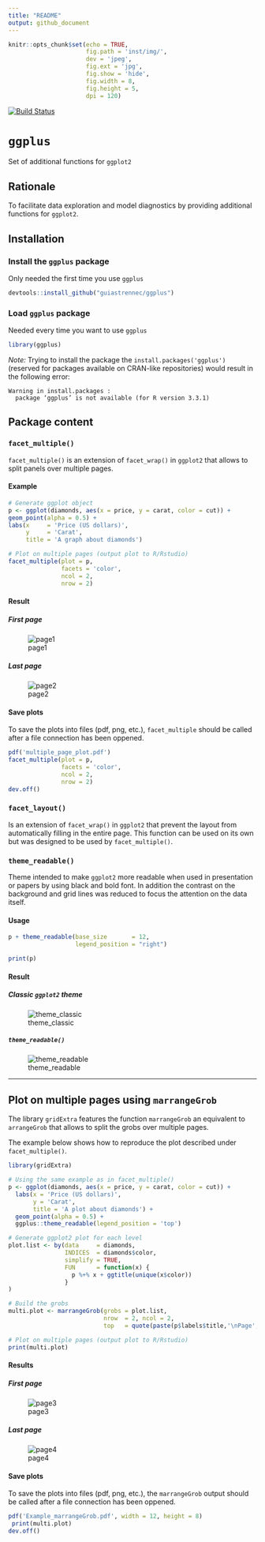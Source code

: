 ```yaml
---
title: "README"
output: github_document
---
```


```r
knitr::opts_chunk$set(echo = TRUE,
                      fig.path = 'inst/img/', 
                      dev = 'jpeg', 
                      fig.ext = 'jpg', 
                      fig.show = 'hide',
                      fig.width = 8, 
                      fig.height = 5, 
                      dpi = 120)
```

[![Build Status](https://travis-ci.org/guiastrennec/ggplus.svg?branch=master)](https://travis-ci.org/guiastrennec/ggplus)


# `ggplus`

Set of additional functions for `ggplot2`


## Rationale

To facilitate data exploration and model diagnostics by providing additional functions for `ggplot2`.


## Installation

### Install the `ggplus` package 

Only needed the first time you use `ggplus`

```r
devtools::install_github("guiastrennec/ggplus")
```


### Load `ggplus` package

Needed every time you want to use `ggplus`

```r
library(ggplus)
```

*Note:* Trying to install the package the `install.packages('ggplus')` (reserved for packages available on CRAN-like repositories) would result in the following error:
```
Warning in install.packages :
  package ‘ggplus’ is not available (for R version 3.3.1)
```


## Package content

### `facet_multiple()`

`facet_multiple()` is an extension of `facet_wrap()` in `ggplot2` that allows to split panels over multiple pages.

#### Example
```r
# Generate ggplot object
p <- ggplot(diamonds, aes(x = price, y = carat, color = cut)) +
geom_point(alpha = 0.5) +
labs(x     = 'Price (US dollars)',
     y     = 'Carat',
     title = 'A graph about diamonds')

# Plot on multiple pages (output plot to R/Rstudio)
facet_multiple(plot = p, 
               facets = 'color', 
               ncol = 2, 
               nrow = 2)
```

#### Result
##### First page

![page1](inst/img/facet_multiple-1.jpg)


##### Last page

![page2](inst/img/facet_multiple-2.jpg)


#### Save plots

To save the plots into files (pdf, png, etc.), `facet_multiple` should be called after a file connection has been oppened.

```r
pdf('multiple_page_plot.pdf')
facet_multiple(plot = p, 
               facets = 'color', 
               ncol = 2, 
               nrow = 2)
dev.off()
```


### `facet_layout()`

Is an extension of `facet_wrap()` in `ggplot2` that prevent the layout from automatically filling in the entire page. This function can be used on its own but was designed to be used by `facet_multiple()`.


### `theme_readable()`

Theme intended to make `ggplot2` more readable when used in presentation or papers by using black and bold font. In addition the contrast on the background and grid lines was reduced to focus the attention on the data itself.


#### Usage

```r
p + theme_readable(base_size       = 12,
                   legend_position = "right")
```

```r
print(p)
```


#### Result
##### Classic `ggplot2` theme   

![theme_classic](inst/img/theme_classic-1.jpg)


##### `theme_readable()`   

![theme_readable](inst/img/theme_readable-1.jpg)


---

## Plot on multiple pages using `marrangeGrob`

The library `gridExtra` features the function `marrangeGrob` an equivalent to `arrangeGrob` that allows to split the grobs over multiple pages.

The example below shows how to reproduce the plot described under `facet_multiple()`.

```r
library(gridExtra)

# Using the same example as in facet_multiple()
p <- ggplot(diamonds, aes(x = price, y = carat, color = cut)) +
  labs(x = 'Price (US dollars)',
       y = 'Carat', 
       title = 'A plot about diamonds') +
  geom_point(alpha = 0.5) + 
  ggplus::theme_readable(legend_position = 'top')

# Generate ggplot2 plot for each level
plot.list <- by(data     = diamonds,
                INDICES  = diamonds$color,
                simplify = TRUE,
                FUN      = function(x) {
                  p %+% x + ggtitle(unique(x$color))
                }
)

# Build the grobs
multi.plot <- marrangeGrob(grobs = plot.list,
                           nrow  = 2, ncol = 2,
                           top   = quote(paste(p$labels$title,'\nPage', g, 'of', pages)))

# Plot on multiple pages (output plot to R/Rstudio)
print(multi.plot)
```

#### Results
##### First page   

![page3](inst/img/marrangeGrob-1.jpg)


##### Last page   

![page4](inst/img/marrangeGrob-2.jpg)


#### Save plots

To save the plots into files (pdf, png, etc.), the `marrangeGrob` output should be called after a file connection has been oppened.

```r
pdf('Example_marrangeGrob.pdf', width = 12, height = 8)
 print(multi.plot)
dev.off()
```
